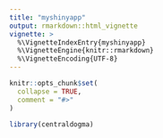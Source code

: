 ```yaml
---
title: "myshinyapp"
output: rmarkdown::html_vignette
vignette: >
  %\VignetteIndexEntry{myshinyapp}
  %\VignetteEngine{knitr::rmarkdown}
  %\VignetteEncoding{UTF-8}
---
```


```r
knitr::opts_chunk$set(
  collapse = TRUE,
  comment = "#>"
)
```

```r
library(centraldogma)
```
